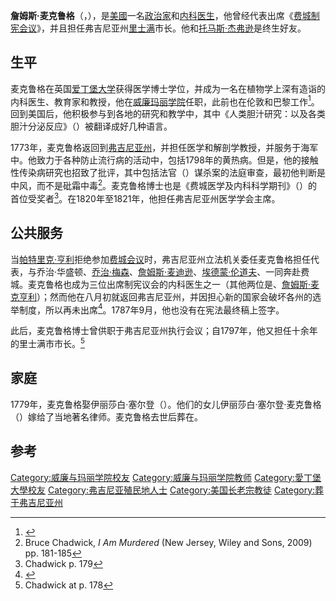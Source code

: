 {{Infobox officeholder
|name          = 詹姆斯·麦克鲁格
|image         = James_McClurg.jpg
|caption       =
|alt           =
|order         = 
|office        = 美國[[弗吉尼亚州|弗吉尼亚州]][[里士满|里士满]]市长
|term_start    = 1790年
|term_end      = 1798年
|birth_date    = 1746
|birth_place   = 美國弗吉尼亚[[汉普顿|汉普顿]]
|death_date    = 1823年7月9日
|death_place   = [[美國|美國]][[弗吉尼亚州|弗吉尼亚州]][[里士满|里士满]]
|religion      =
|spouse        = 伊丽莎白·塞尔登
|children      = 伊丽莎白·塞尔登·麦克鲁格
|alma_mater    = [[威廉玛丽学院|威廉玛丽学院]]<br />[[爱丁堡大学|爱丁堡大学]]
|profession    = 内科医生、政治家
}}

'''詹姆斯·麦克鲁格'''（{{lang|en|James McClurg}}，{{bd|1746年||1823年|7月9日}}），是[[美國|美國]]一名[[政治家|政治家]]和[[内科|内科]][[医生|医生]]，他曾经代表出席《[[费城制宪会议|费城制宪会议]]》，并且担任弗吉尼亚州[[里士满|里士满]]市长。他和[[托马斯·杰弗逊|托马斯·杰弗逊]]是终生好友。

==生平 ==
麦克鲁格在英国[[爱丁堡大学|爱丁堡大学]]获得医学博士学位，并成为一名在植物学上深有造诣的内科医生、教育家和教授，他在[[威廉玛丽学院|威廉玛丽学院]]任职，此前也在伦敦和巴黎工作<ref name=archives>{{cite web|url=http://www.archives.gov/exhibits/charters/constitution_founding_fathers_virginia.html#McClurg|title=America's Founding Fathers - Delegates to the Constitutional Convention, James McClurg, Virginia|access-date=2013-07-10|archive-date=2016-10-11|archive-url=https://web.archive.org/web/20161011102349/http://www.archives.gov/exhibits/charters/constitution_founding_fathers_virginia.html#McClurg|dead-url=no}}</ref>。回到美国后，他积极参与到各地的研究和教学中，其中《人类胆汁研究：以及各类胆汁分泌反应》（''{{lang|en|Experiments upon the Human Bile and Reflections on the Biliary Secretions}}''）被翻译成好几种语言。

1773年，麦克鲁格返回到[[弗吉尼亚州|弗吉尼亚州]]，并担任医学和解剖学教授，并服务于海军中。他致力于各种防止流行病的活动中，包括1798年的黄热病。但是，他的接触性传染病研究也招致了批评，其中包括法官{{link-en|乔治·魏瑟|George Wythe}}（{{lang|en|George Wythe}}）谋杀案的法庭审查，最初他判断是中风，而不是砒霜中毒<ref>Bruce Chadwick, ''I Am Murdered'' (New Jersey, Wiley and Sons, 2009) pp. 181-185</ref>。麦克鲁格博士也是《费城医学及内科科学期刊》（{{lang|en|Philadelphia Journal of Medical and Physical Sciences}}）的首位受奖者<ref>Chadwick p. 179</ref>。在1820年至1821年，他担任弗吉尼亚州医学学会主席。

==公共服务==
当[[帕特里克·亨利|帕特里克·亨利]]拒绝参加[[费城会议|费城会议]]时，弗吉尼亚州立法机关委任麦克鲁格担任代表，与乔治·华盛顿、[[乔治·梅森|乔治·梅森]]、[[詹姆斯·麦迪逊|詹姆斯·麦迪逊]]、[[埃德蒙·伦道夫|埃德蒙·伦道夫]]、{{link-en|乔治·魏瑟|George Wythe}}一同奔赴费城。麦克鲁格也成为三位出席制宪议会的内科医生之一（其他两位是{{link-en|休·威廉森|Hugh Williamson}}、[[詹姆斯·麦克亨利|詹姆斯·麦克亨利]]）；然而他在八月初就返回弗吉尼亚州，并因担心新的国家会破坏各州的选举制度，所以再未出席<ref name=letter17870805>{{cite web|url=http://memory.loc.gov/master/mss/mjm/02/1100/1131d.jpg|title=James McClurg to James Madison, August 5, 1787|accessdate=February 16, 2012|archive-date=2020-05-16|archive-url=https://web.archive.org/web/20200516043130/http://memory.loc.gov/master/mss/mjm/02/1100/1131d.jpg|dead-url=no}}</ref>。1787年9月，他也没有在宪法最终稿上签字。

此后，麦克鲁格博士曾供职于弗吉尼亚州执行会议；自1797年，他又担任十余年的里士满市市长。<ref>Chadwick at p. 178</ref>

==家庭 ==
1779年，麦克鲁格娶伊丽莎白·塞尔登（{{lang|en|Elizabeth Seldon}}）。他们的女儿伊丽莎白·塞尔登·麦克鲁格（{{lang|en|Elizabeth Seldon McClurg}}）嫁给了当地著名律师{{link-en|约翰·威克姆|John Wickham (1763)}}。麦克鲁格去世后葬在{{link-en|圣约翰圣公会教堂|St. John's Episcopal Church (Richmond, Virginia}}。

==参考==
{{Reflist|2}}
{{Authority control}}

{{DEFAULTSORT:McClurg, James}}
[[Category:威廉与玛丽学院校友|Category:威廉与玛丽学院校友]]
[[Category:威廉与玛丽学院教师|Category:威廉与玛丽学院教师]]
[[Category:愛丁堡大學校友|Category:愛丁堡大學校友]]
[[Category:弗吉尼亚殖民地人士|Category:弗吉尼亚殖民地人士]]
[[Category:美国长老宗教徒|Category:美国长老宗教徒]]
[[Category:葬于弗吉尼亚州|Category:葬于弗吉尼亚州]]